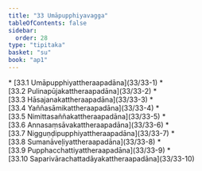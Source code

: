 ```yaml
---
title: "33 Umāpupphiyavagga"
tableOfContents: false
sidebar:
  order: 28
type: "tipitaka"
basket: "su"
book: "ap1"
---
```



<DynamicBreadcrumb />



<TableOfContents book="ap1" section="33">
* [33.1 Umāpupphiyattheraapadāna](33/33-1)
* [33.2 Pulinapūjakattheraapadāna](33/33-2)
* [33.3 Hāsajanakattheraapadāna](33/33-3)
* [33.4 Yaññasāmikattheraapadāna](33/33-4)
* [33.5 Nimittasaññakattheraapadāna](33/33-5)
* [33.6 Annasaṃsāvakattheraapadāna](33/33-6)
* [33.7 Nigguṇḍipupphiyattheraapadāna](33/33-7)
* [33.8 Sumanāveḷiyattheraapadāna](33/33-8)
* [33.9 Pupphacchattiyattheraapadāna](33/33-9)
* [33.10 Saparivārachattadāyakattheraapadāna](33/33-10)
</TableOfContents>